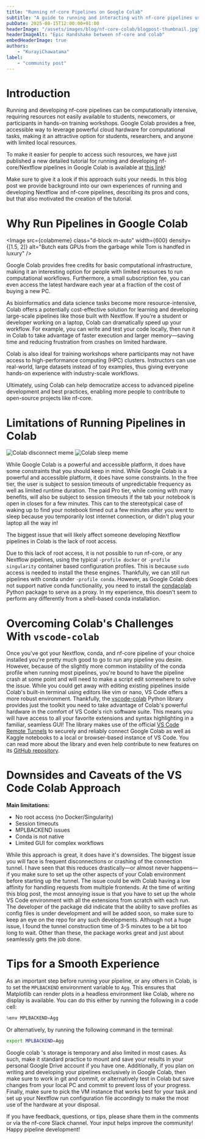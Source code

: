 ```yaml
---
title: "Running nf-core Pipelines on Google Colab"
subtitle: "A guide to running and interacting with nf-core pipelines using Colab and VS Code"
pubDate: 2025-08-15T12:00:00+01:00
headerImage: "/assets/images/blog/nf-core-colab/blogpost-thumbnail.jpg"
headerImageAlt: "Epic Handshake between nf-core and colab"
embedHeaderImage: true
authors:
    - "KurayiChawatama"
label:
    - "community post"
---
```



# Introduction

Running and developing nf-core pipelines can be computationally intensive, requiring resources not easily available to students, newcomers, or participants in hands-on training workshops.
Google Colab provides a free, accessible way to leverage powerful cloud hardware for computational tasks, making it an attractive option for students, researchers, and anyone with limited local resources.

To make it easier for people to access such resources, we have just published a new detailed tutorial for running and developing nf-core/Nextflow pipelines in Google Colab is available at [this link](https://nf-co.re/docs/tutorials/google_colab/nf-core-colab-guide)!

Make sure to give it a look if this approach suits your needs.
In this blog post we provide background into our own experiences of running and developing Nextflow and nf-core pipelines, describing its pros and cons, but that also motivated the creation of the tutorial.

# Why Run Pipelines in Google Colab

<Image
    src={colabmeme}
    class="d-block m-auto"
    width={600}
    density={[1.5, 2]}
    alt="Butch eats GPUs from the garbage while Tom is handfed in luxury"
/>

Google Colab provides free credits for basic computational infrastructure, making it an interesting option for people with limited resources to run computational workflows.
Furthermore, a small subscription fee, you can even access the latest hardware each year at a fraction of the cost of buying a new PC.

As bioinformatics and data science tasks become more resource-intensive, Colab offers a potentially cost-effective solution for learning and developing large-scale pipelines like those built with Nextflow.
If you’re a student or developer working on a laptop, Colab can dramatically speed up your workflow.
For example, you can write and test your code locally, then run it in Colab to take advantage of faster execution and larger memory—saving time and reducing frustration from crashes on limited hardware.

Colab is also ideal for training workshops where participants may not have access to high-performance computing (HPC) clusters.
Instructors can use real-world, large datasets instead of toy examples, thus giving everyone hands-on experience with industry-scale workflows.

Ultimately, using Colab can help democratize access to advanced pipeline development and best practices, enabling more people to contribute to open-source projects like nf-core.

# Limitations of Running Pipelines in Colab

<div style={{ display: "flex", gap: "1rem", justifyContent: "center", alignItems: "center", margin: "2rem 0" }}>
    <Image
        src={disconnectmeme}
        width={300}
        alt="Colab disconnect meme"
        style={{ borderRadius: "8px", boxShadow: "0 2px 8px rgba(0,0,0,0.1)" }}
    />
    <Image
        src={sleepmeme}
        width={300}
        alt="Colab sleep meme"
        style={{ borderRadius: "8px", boxShadow: "0 2px 8px rgba(0,0,0,0.1)" }}
    />
</div>

While Google Colab is a powerful and accessible platform, it does have some constraints that you should keep in mind.
While Google Colab is a powerful and accessible platform, it does have some constraints.
In the free tier, the user is subject to session timeouts of unpredictable frequency as well as limited runtime duration.
The paid Pro tier, while coming with many benefits, will also be subject to session timeouts if the tab your notebook is open in closes for a few minutes.
This can to the stereotypical case of waking up to find your notebook timed out a few minutes after you went to sleep because you temporarily lost internet connection, or didn't plug your laptop all the way in!

The biggest issue that will likely affect someone developing Nextflow pipelines in Colab is the lack of root access.

Due to this lack of root access, it is not possible to run nf-core, or any Nextflow pipelines, using the typical `-profile docker` or `-profile singularity` container based configuration profiles.
This is because `sudo` access is needed to install the these engines.
Thankfully, we can still run pipelines with conda under `-profile conda`.
However, as Google Colab does not support native conda functionality, you need to install the [condacolab](https://pypi.org/project/condacolab/) Python package to serve as a proxy.
In my experience, this doesn't seem to perform any differently from a shell-based conda installation.

# Overcoming Colab's Challenges With `vscode-colab`

Once you've got your Nextflow, conda, and nf-core pipeline of your choice installed you're pretty much good to go to run any pipeline you desire.
However, because of the slightly more common instability of the conda profile when running most pipelines, you're bound to have the pipeline crash at some point and will need to make a script edit somewhere to solve the issue.
While you could get away with editing existing pipelines inside Colab's built-in terminal using editors like vim or nano, VS Code offers a more robust environment.
Thankfully, the [vscode-colab](https://github.com/EssenceSentry/vscode-colab) Python library provides just the toolkit you need to take advantage of Colab's powerful hardware in the comfort of VS Code's rich software suite.
This means you will have access to all your favorite extensions and syntax highlighting in a familiar, seamless GUI!
The library makes use of the official [VS Code Remote Tunnels](https://code.visualstudio.com/docs/remote/tunnels) to securely and reliably connect Google Colab as well as Kaggle notebooks to a local or browser-based instance of VS Code.
You can read more about the library and even help contribute to new features on its [GitHub repository](https://github.com/EssenceSentry/vscode-colab).

# Downsides and Caveats of the VS Code Colab Approach

**Main limitations:**

- No root access (no Docker/Singularity)
- Session timeouts
- MPLBACKEND issues
- Conda is not native
- Limited GUI for complex workflows

While this approach is great, it does have it's downsides.
The biggest issue you will face is frequent disconnections or crashing of the connection tunnel.
I have seen that this reduces drastically—or almost never happens—if you make sure to set up the other aspects of your Colab environment before starting up the tunnel.
The issue could be with Colab having a low affinity for handling requests from multiple frontends.
At the time of writing this blog post, the most annoying issue is that you have to set up the whole VS Code environment with all the extensions from scratch with each run.
The developer of the package did indicate that the ability to save profiles as config files is under development and will be added soon, so make sure to keep an eye on the repo for any such developments.
Although not a huge issue, I found the tunnel construction time of 3-5 minutes to be a bit too long to wait.
Other than these, the package works great and just about seamlessly gets the job done.

# Tips for a Smooth Experience

As an important step before running your pipeline, or any others in Colab, is to set the `MPLBACKEND` environment variable to `Agg`.
This ensures that Matplotlib can render plots in a headless environment like Colab, where no display is available.
You can do this either by running the following in a code cell:

```python title="Set MPLBACKEND to Agg in a code cell"
%env MPLBACKEND=Agg
```

Or alternatively, by running the following command in the terminal:

```bash title="Set MPLBACKEND to Agg in the terminal"
export MPLBACKEND=Agg
```

Google colab 's storage is temporary and also limited in most cases.
As such, make it standard practice to mount and save your results in your personal Google Drive account if you have one.
Additionally, if you plan on writing and developing your pipelines exclusively in Google Colab, then make sure to work in git and commit, or alternatively test in Colab but save changes from your local PC and commit to prevent loss of your progress.
Finally, make sure to pick the VM instance that works best for your task and set up your Nextflow run configuration file accordingly to make the most use of the hardware at your disposal.

If you have feedback, questions, or tips, please share them in the comments or via the nf-core Slack channel. Your input helps improve the community!
Happy pipeline development!

